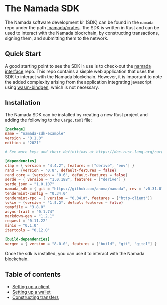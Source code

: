 
# The Namada SDK

The Namada software development kit (SDK) can be found in the `namada` repo under the path [`namada/crates](https://github.com/anoma/namada/tree/main/crates/sdk). The SDK is written in Rust and can be used to interact with the Namada blockchain, by constructing transactions, signing them, and submitting them to the network.

## Quick Start

A good starting point to see the SDK in use is to check-out the [namada interface](https://github.com/anoma/namada/tree/main/crates/sdk) repo. This repo contains a simple web application that uses the SDK to interact with the Namada blockchain. However, it is important to note the added complexity arising from the application integrating javascript using [wasm-bindgen](https://rustwasm.github.io/docs/wasm-bindgen/), which is not necessary.

## Installation

The Namada SDK can be installed by creating a new Rust project and adding the following to the `Cargo.toml` file:


<Expandable>

```toml
[package]
name = "namada-sdk-example"
version = "0.1.0"
edition = "2021"

# See more keys and their definitions at https://doc.rust-lang.org/cargo/reference/manifest.html

[dependencies]
clap = { version = "4.4.2", features = ["derive", "env"] }
rand = {version = "0.8", default-features = false}
rand_core = {version = "0.6", default-features = false}
serde = { version = "1.0.188", features = ["derive"] }
serde_json = "1.0.107"
namada_sdk = { git = "https://github.com/anoma/namada", rev = "v0.31.8", default-features = false, features = ["tendermint-rpc", "std", "async-send", "download-params", "rand"] }
tendermint-config = "0.34.0"
tendermint-rpc = { version = "0.34.0", features = ["http-client"]}
tokio = {version = "1.8.2", default-features = false}
tempfile = "3.8.0"
async-trait = "0.1.74"
markdown-gen = "1.2.1"
reqwest = "0.11.22"
minio = "0.1.0"
itertools = "0.12.0"

[build-dependencies]
vergen = { version = "8.0.0", features = ["build", "git", "gitcl"] }
```

</Expandable>


Once the sdk is installed, you can use it to interact with the Namada blockchain.

## Table of contents

- [Setting up a client](./sdk/setting-up-a-client.mdx)
- [Setting up a wallet](./sdk/setting-up-a-wallet.mdx)
- [Constructing transfers](./sdk/constructing-transfers.mdx)
